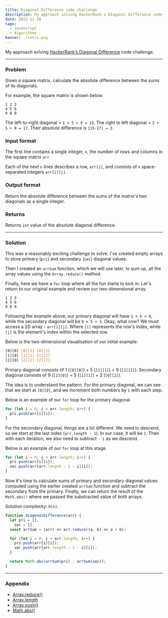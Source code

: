 ```yaml
---
title: Diagonal Difference code challenge
description: My approach solving HackerRank's Diagonal Difference code challenge
date: 2022-11-20
tags:
  - JavaScript
  - Algorithms
banner: ./intro.png
---
```


My approach solving [HackerRank’s Diagonal Difference](https://www.hackerrank.com/challenges/diagonal-difference/problem) code challenge.

---

### Problem

Given a square matrix, calculate the absolute difference between the sums of its diagonals.

For example, the square matrix is shown below:

```
1 2 3
4 5 6
9 8 9
```

The left-to-right diagonal = `1 + 5 + 9 = 15`. The right to left diagonal = `3 + 5 + 9 = 17`. Their absolute difference is `|15-17| = 2`.

### Input format

The first line contains a single integer, `n`, the number of rows and columns in the square matrix `arr`.

Each of the next `n` lines describes a row, `arr[i]`, and consists of `n` space-separated integers `arr[i][j]`.

### Output format

Return the absolute difference between the sums of the matrix's two diagonals as a single integer.

### Returns

Returns `int` value of the absolute diagonal difference.

---

### Solution

This was a reasonably exciting challenge to solve. I've created empty arrays to store primary (`pri`) and secondary (`sec`) diagonal values.

Then I created an `arrSum` function, which we will use later, to sum up, all the array values using the `Array.reduce()` method.

Finally, here we have a `for` loop where all the fun starts to kick in. Let's return to our original example and review our two-dimensional array.

```
1 2 3
4 5 6
9 8 9
```

Following the example above, our primary diagonal will have `1 + 5 + 9`, while the secondary diagonal will be `9 + 5 + 3`. Okay, what now? We must access a 2D array - `arr[i][j]`. Where `[i]` represents the row's index, while `[j]` is the element's index within the selected row.

Below is the two-dimensional visualisation of our initial example.

```bash
[0][0] [0][1] [0][2]
[1][0] [1][1] [1][2]
[2][0] [2][1] [2][2]
```

Primary diagonal consists of 1 (`[0][0]`) + 5 (`[1][1]`) + 9 (`[2][2]`).
Secondary diagonal consists of 9 (`[2][0]`) + 5 (`[1][1]`) + 3 (`[0][2]`).

The idea is to understand the pattern. For the primary diagonal, we can see that we start at `[0][0]`, and we increment both numbers by `1` with each step.

Below is an example of our `for` loop for the primary diagonal.

```js
for (let i = 0; i < arr.length; i++) {
  pri.push(arr[i][i]);
}
```

For the secondary diagonal, things are a bit different. We need to descend, so we start at the last index (`arr.length - 1`). In our case, it will be `2`. Then with each iteration, we also need to subtract `- i` as we descend.

Below is an example of our `for` loop at this stage.

```js
for (let i = 0; i < arr.length; i++) {
  pri.push(arr[i][i]);
  sec.push(arr[arr.length - 1 - i][i]);
}
```

Now it's time to calculate sums of primary and secondary diagonal values computed using the earlier created `arrSum` function and subtract the secondary from the primary. Finally, we can return the result of the `Math.abs()` where we passed the substracted value of both arrays.

Solution complexity: `O(n)`.

```js
function diagonalDifference(arr) {
  let pri = [],
    sec = [];
  const arrSum = (arr) => arr.reduce((a, b) => a + b);

  for (let i = 0; i < arr.length; i++) {
    pri.push(arr[i][i]);
    sec.push(arr[arr.length - 1 - i][i]);
  }

  return Math.abs(arrSum(pri) - arrSum(sec));
}
```

---

### Appendix

- [Array.reduce()](https://developer.mozilla.org/en-US/docs/Web/JavaScript/Reference/Global_Objects/Array/reduce)
- [Array.length](https://developer.mozilla.org/en-US/docs/Web/JavaScript/Reference/Global_Objects/Array/length)
- [Array.push()](https://developer.mozilla.org/en-US/docs/Web/JavaScript/Reference/Global_Objects/Array/push)
- [Math.abs()](https://developer.mozilla.org/en-US/docs/Web/JavaScript/Reference/Global_Objects/Math/abs)
